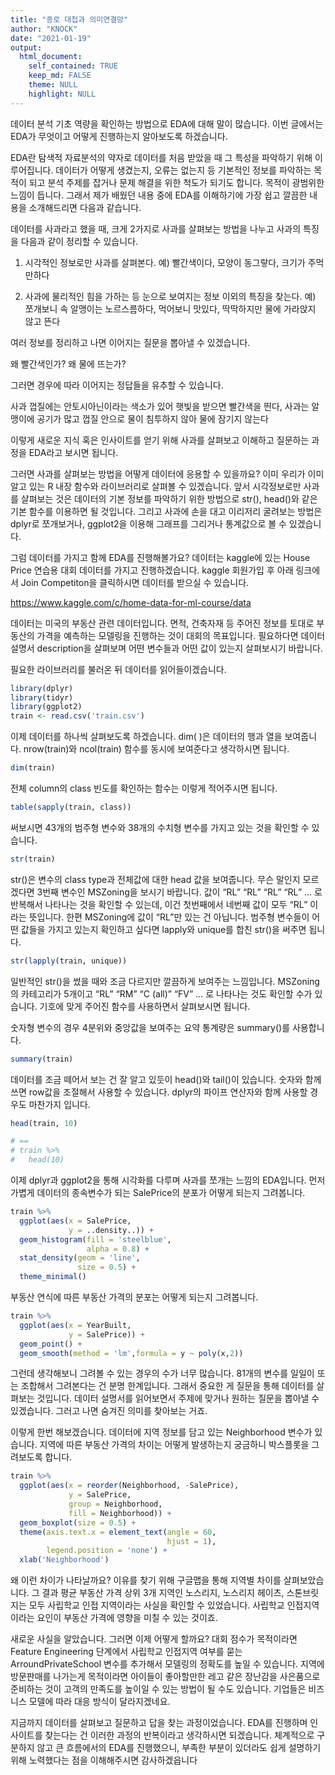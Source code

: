 ---
title: "종로 대첩과 의미연결망"
author: "KNOCK"
date: "2021-01-19"
output:
  html_document:
    self_contained: TRUE
    keep_md: FALSE
    theme: NULL
    highlight: NULL
---

 데이터 분석 기초 역량을 확인하는 방법으로 EDA에 대해 말이 많습니다. 이번 글에서는 EDA가 무엇이고 어떻게 진행하는지 알아보도록 하겠습니다. 
 
EDA란 탐색적 자료분석의 약자로 데이터를 처음 받았을 때 그 특성을 파악하기 위해 이루어집니다. 데이터가 어떻게 생겼는지, 오류는 없는지 등 기본적인 정보를 파악하는 목적이 되고 분석 주제를 잡거나 문제 해결을 위한 척도가 되기도 합니다. 목적이 광범위한 느낌이 듭니다. 그래서 제가 배웠던 내용 중에 EDA를 이해하기에 가장 쉽고 깔끔한 내용을 소개해드리면 다음과 같습니다.

데이터를 사과라고 했을 때, 크게 2가지로 사과를 살펴보는 방법을 나누고 사과의 특징을 다음과 같이 정리할 수 있습니다.

1. 시각적인 정보로만 사과를 살펴본다.
예) 빨간색이다, 모양이 동그랗다, 크기가 주먹만하다

2. 사과에 물리적인 힘을 가하는 등 눈으로 보여지는 정보 이외의 특징을 찾는다.
예) 쪼개보니 속 알맹이는 노르스름하다, 먹어보니 맛있다, 딱딱하지만 물에 가라앉지 않고 뜬다

여러 정보를 정리하고 나면 이어지는 질문을 뽑아낼 수 있겠습니다. 

왜 빨간색인가? 
왜 물에 뜨는가?

그러면 경우에 따라 이어지는 정답들을 유추할 수 있습니다.

사과 껍질에는 안토시아닌이라는 색소가 있어 햇빛을 받으면 빨간색을 띈다, 
사과는 알맹이에 공기가 많고 껍질 안으로 물이 침투하지 않아 물에 잠기지 않는다


이렇게 새로운 지식 혹은 인사이트를 얻기 위해 사과를 살펴보고 이해하고 질문하는 과정을 EDA라고 보시면 됩니다.


그러면 사과를 살펴보는 방법을 어떻게 데이터에 응용할 수 있을까요? 이미 우리가 이미 알고 있는 R 내장 함수와 라이브러리로 살펴볼 수 있겠습니다. 앞서 시각정보로만 사과를 살펴보는 것은 데이터의 기본 정보를 파악하기 위한 방법으로 str(), head()와 같은 기본 함수를 이용하면 될 것입니다. 그리고 사과에 손을 대고 이리저리 굴려보는 방법은 dplyr로 쪼개보거나, ggplot2을 이용해 그래프를 그리거나 통계값으로 볼 수 있겠습니다.


그럼 데이터를 가지고 함께 EDA를 진행해볼가요? 데이터는 kaggle에 있는 House Price 연습용 대회 데이터를 가지고 진행하겠습니다. kaggle 회원가입 후 아래 링크에서 Join Competiton을 클릭하시면 데이터를 받으실 수 있습니다.

[https://www.kaggle.com/c/home-data-for-ml-course/data](https://www.kaggle.com/c/home-data-for-ml-course/data)

데이터는 미국의 부동산 관련 데이터입니다. 면적, 건축자재 등 주어진 정보를 토대로 부동산의 가격을 예측하는 모델링을 진행하는 것이 대회의 목표입니다. 필요하다면 데이터 설명서 description을 살펴보며 어떤 변수들과 어떤 값이 있는지 살펴보시기 바랍니다.

필요한 라이브러리를 불러온 뒤 데이터를 읽어들이겠습니다.

```{r message = FALSE}
library(dplyr)
library(tidyr)
library(ggplot2)
train <- read.csv('train.csv')
```


이제 데이터를 하나씩 살펴보도록 하겠습니다. dim( )은 데이터의 행과 열을 보여줍니다. nrow(train)와 ncol(train) 함수를 동시에 보여준다고 생각하시면 됩니다.


```{r}
dim(train)
```

전체 column의 class 빈도를 확인하는 함수는 이렇게 적어주시면 됩니다.

```{r}
table(sapply(train, class))
```

써보시면 43개의 범주형 변수와 38개의 수치형 변수를 가지고 있는 것을 확인할 수 있습니다.

```{r}
str(train)
```

str()은 변수의 class type과 전체값에 대한 head 값을 보여줍니다. 무슨 말인지 모르겠다면 3번째 변수인 MSZoning을 보시기 바랍니다. 값이 "RL" "RL" "RL" "RL" ... 로 반복해서 나타나는 것을 확인할 수 있는데, 이건 첫번째에서 네번째 값이 모두 "RL" 이라는 뜻입니다. 한편 MSZoning에 값이 "RL"만 있는 건 아닙니다. 범주형 변수들이 어떤 값들을 가지고 있는지 확인하고 싶다면 lapply와 unique를 합친 str()을 써주면 됩니다.


```{r}
str(lapply(train, unique))
```

일반적인 str()을 썼을 때와 조금 다르지만 깔끔하게 보여주는 느낌입니다. MSZoning의 카테고리가 5개이고 "RL" "RM" "C (all)" "FV" ... 로 나타나는 것도 확인할 수가 있습니다. 기호에 맞게 주어진 함수를 사용하면서 살펴보시면 됩니다.


숫자형 변수의 경우 4분위와 중앙값을 보여주는 요약 통계량은 summary()를 사용합니다.
 
```{r}
summary(train)
```

데이터를 조금 떼어서 보는 건 잘 알고 있듯이 head()와 tail()이 있습니다. 숫자와 함께 쓰면 row값을 조절해서 사용할 수 있습니다. dplyr의 파이프 연산자와 함께 사용할 경우도 마찬가지 입니다.

```{r}
head(train, 10)

# ==
# train %>% 
#   head(10)
```


이제 dplyr과 ggplot2을 통해 시각화를 다루며 사과를 쪼개는 느낌의 EDA입니다. 먼저 가볍게 데이터의 종속변수가 되는 SalePrice의 분포가 어떻게 되는지 그려봅니다.

```{r message = FALSE}
train %>%
  ggplot(aes(x = SalePrice,
             y = ..density..)) +
  geom_histogram(fill = 'steelblue',
                 alpha = 0.8) +
  stat_density(geom = 'line',
               size = 0.5) +
  theme_minimal()
```


부동산 연식에 따른 부동산 가격의 분포는 어떻게 되는지 그려봅니다.

```{r}
train %>% 
  ggplot(aes(x = YearBuilt,
             y = SalePrice)) +
  geom_point() + 
  geom_smooth(method = 'lm',formula = y ~ poly(x,2))
```

 그런데 생각해보니 그려볼 수 있는 경우의 수가 너무 많습니다. 81개의 변수를 일일이 또는 조합해서 그려본다는 건 분명 한계입니다. 그래서 중요한 게 질문을 통해 데이터를 살펴보는 것입니다. 데이터 설명서를 읽어보면서 주제에 맞거나 원하는 질문을 뽑아낼 수 있겠습니다. 그러고 나면 숨겨진 의미를 찾아보는 거죠. 
 
 이렇게 한번 해보겠습니다. 데이터에 지역 정보를 담고 있는 Neighborhood 변수가 있습니다. 지역에 따른 부동산 가격의 차이는 어떻게 발생하는지 궁금하니 박스플롯을 그려보도록 합니다.

```{r}
train %>% 
  ggplot(aes(x = reorder(Neighborhood, -SalePrice),
             y = SalePrice,
             group = Neighborhood,
             fill = Neighborhood)) +
  geom_boxplot(size = 0.5) + 
  theme(axis.text.x = element_text(angle = 60, 
                                   hjust = 1),
        legend.position = 'none') +
  xlab('Neighborhood')
```

왜 이런 차이가 나타날까요? 이유를 찾기 위해 구글맵을 통해 지역별 차이를 살펴보았습니다. 그 결과 평균 부동산 가격 상위 3개 지역인 노스리지, 노스리지 헤이츠, 스톤브릿지는 모두 사립학교 인접 지역이라는 사실을 확인할 수 있었습니다. 사립학교 인접지역이라는 요인이 부동산 가격에 영향을 미칠 수 있는 것이죠. 

새로운 사실을 알았습니다. 그러면 이제 어떻게 할까요? 대회 점수가 목적이라면 Feature Engineering 단계에서 사립학교 인접지역 여부를 묻는 ArroundPrivateSchool 변수를 추가해서 모델링의 정확도를 높일 수 있습니다. 지역에 방문판매를 나가는게 목적이라면 아이들이 좋아할만한 레고 같은 장난감을 사은품으로 준비하는 것이 고객의 만족도를 높이일 수 있는 방법이 될 수도 있습니다. 기업들은 비즈니스 모델에 따라 대응 방식이 달라지겠네요. 

지금까지 데이터를 살펴보고 질문하고 답을 찾는 과정이었습니다. EDA를 진행하며 인사이트를 찾는다는 건 이러한 과정의 반복이라고 생각하시면 되겠습니다. 체계적으로 구분하지 않고 큰 흐름에서의 EDA를 진행했으니, 부족한 부분이 있더라도 쉽게 설명하기 위해 노력했다는 점을 이해해주시면 감사하겠읍니다





